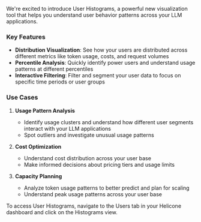 We're excited to introduce User Histograms, a powerful new visualization tool that helps you understand user behavior patterns across your LLM applications.

### Key Features

- **Distribution Visualization**: See how your users are distributed across different metrics like token usage, costs, and request volumes
- **Percentile Analysis**: Quickly identify power users and understand usage patterns at different percentiles
- **Interactive Filtering**: Filter and segment your user data to focus on specific time periods or user groups

### Use Cases

1. **Usage Pattern Analysis**

   - Identify usage clusters and understand how different user segments interact with your LLM applications
   - Spot outliers and investigate unusual usage patterns

2. **Cost Optimization**

   - Understand cost distribution across your user base
   - Make informed decisions about pricing tiers and usage limits

3. **Capacity Planning**
   - Analyze token usage patterns to better predict and plan for scaling
   - Understand peak usage patterns across your user base

To access User Histograms, navigate to the Users tab in your Helicone dashboard and click on the Histograms view.

